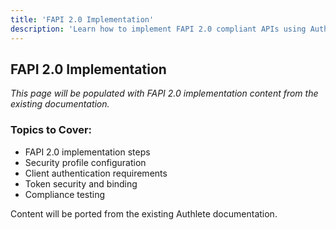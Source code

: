 ```yaml
---
title: 'FAPI 2.0 Implementation'
description: 'Learn how to implement FAPI 2.0 compliant APIs using Authlete'
---
```


## FAPI 2.0 Implementation

*This page will be populated with FAPI 2.0 implementation content from the existing documentation.*

### Topics to Cover:
- FAPI 2.0 implementation steps
- Security profile configuration
- Client authentication requirements
- Token security and binding
- Compliance testing

<Note>
Content will be ported from the existing Authlete documentation.
</Note>
